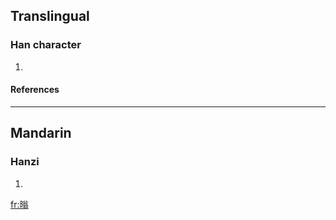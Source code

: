 ==Translingual==
===Han character===
{{Han char|rn=72|rad=日|as=10|sn=14|four=6802<sub>7</sub>|canj=日金戈一 (ACIM)}}
# {{defn|Han|sort=日10}}
====References====
{{Han ref|kx=0498.480|dkj=14094|dj=0867.260|hdz=21530.130|uh=66A1|ud=26273|bh=E1F6|bd=57846}}

----
==Mandarin==
===Hanzi===
{{cmn-hanzi|pin=[[bó]] (bo2), [[pù]] (pu4), [[wěng]] (weng3)|wg=po<sup>2</sup>, p'u<sup>4</sup>, weng<sup>3</sup>}}
# {{defn|Mandarin}}

[[fr:暡]]